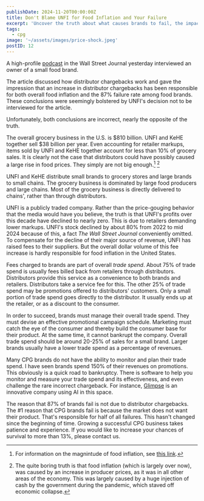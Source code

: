 ```yaml
---
publishDate: 2024-11-20T00:00:00Z
title: Don't Blame UNFI for Food Inflation and Your Failure
excerpt: 'Uncover the truth about what causes brands to fail, the impact of distributor chargebacks, and the true causes of food inflation.'
tags:
  - cpg
image: '~/assets/images/price-shock.jpeg'
postID: 12
---
```


A high-profile [podcast](https://www.wsj.com/podcasts/the-journal/the-mysterious-fees-inflating-your-grocery-bill/F5272772-0109-4351-88F0-CF0343E3CBD2) in the Wall Street Journal yesterday interviewed an owner of a small food brand.

The article discussed how distributor chargebacks work and gave the impression that an increase in distributor chargebacks has been
responsible for both overall food inflation and the 87% failure rate among food brands. These conclusions were seemingly bolstered
by UNFI's decision not to be interviewed for the article.

Unfortunately, both conclusions are incorrect, nearly the opposite of the truth.

The overall grocery business in the U.S. is $810 billion. UNFI and KeHE together sell $38 billion per year. Even accounting for
retailer markups, items sold by UNFI and KeHE together account for less than 10% of grocery sales. It is clearly not the case that distributors could have possibly caused a large rise in food prices. They simply are not big enough.[^2] [^1]

[^1]: The quite boring truth is that food inflation (which is largely over now), was caused by an increase in producer prices, as it was in all other areas of the economy. This was largely caused by a huge injection of cash by the government during the pandemic, which staved off economic collapse.

[^2]: For information on the magnintude of food inflation, see [this link](https://www.usinflationcalculator.com/inflation/food-inflation-in-the-united-states/).

UNFI and KeHE distribute small brands to grocery stores and large brands to small chains. The grocery business is dominated by large food producers and large chains. Most of the grocery business is directly delivered to chains', rather than through distributors.

UNFI is a publicly traded company. Rather than the price-gouging behavior that the media would have you believe, the truth is that UNFI's profits over this decade have declined to nearly zero. This is due to retailers demanding lower markups. UNFI's stock declined by about 80% from 2022 to mid 2024 because of this, a fact _The Wall Street Journal_ conveniently omitted. To compensate for the decline of their major source of revenue, UNFI has raised fees to their suppliers. But the overall dollar volume of this fee increase is hardly responsible for food inflation in the United States.

Fees charged to brands are part of overall _trade spend_. About 75% of trade spend is usually fees billed back from retailers through distributors. Distributors provide this service as a convenience to both brands and retailers. Distributors take a service fee for this. The other 25% of trade spend may be promotions offered to distributors' customers. Only a small portion of trade spend goes directly to the distributor. It usually ends up at the retailer, or as a discount to the consumer.

In order to succeed, brands must manage their overall trade spend. They must devise an effective promotional campaign schedule. Marketing must catch the eye of the consumer and thereby build the consumer base for their product. At the same time, it cannot bankrupt the company. Overall trade spend should be around 20-25% of sales for a small brand. Larger brands usually have a lower trade spend as a percentage of revenues.

Many CPG brands do not have the ability to monitor and plan their trade spend. I have seen brands spend 150% of their revenues on promotions. This obviously is a quick road to bankruptcy. There is software to help you monitor and measure your trade spend and its effectiveness, and even challenge the rare incorrect chargeback. For instance, [Glimpse](https://www.tryglimpse.com/) is an innovative company using AI in this space.

The reason that 87% of brands fail is not due to distributor chargebacks. The #1 reason that CPG brands fail is because the market does not want their product. That's responsible for half of all failures. This hasn't changed since the beginning of time. Growing a successful CPG business takes patience and experience. If you would like to increase your chances of survival to more than 13%, please contact us.
